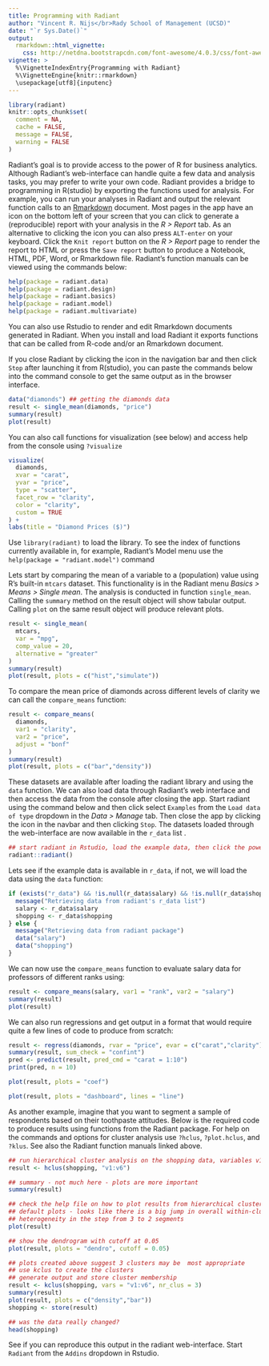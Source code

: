 ```yaml
---
title: Programming with Radiant
author: "Vincent R. Nijs</br>Rady School of Management (UCSD)"
date: "`r Sys.Date()`"
output: 
  rmarkdown::html_vignette:
    css: http://netdna.bootstrapcdn.com/font-awesome/4.0.3/css/font-awesome.css
vignette: >
  %\VignetteIndexEntry{Programming with Radiant}
  %\VignetteEngine{knitr::rmarkdown}
  \usepackage[utf8]{inputenc}
---
```


```r
library(radiant)
knitr::opts_chunk$set(
  comment = NA, 
  cache = FALSE, 
  message = FALSE, 
  warning = FALSE
)
```

Radiant's goal is to provide access to the power of R for business analytics. Although Radiant's web-interface can handle quite a few data and analysis tasks, you may prefer to write your own code. Radiant provides a bridge to programming in R(studio) by exporting the functions used for analysis. For example, you can run your analyses in Radiant and output the relevant function calls to an [Rmarkdown](http://rmarkdown.rstudio.com/) document. Most pages in the app have an <i title='Report results' class='fa fa-edit'></i> icon on the bottom left of your screen that you can click to generate a (reproducible) report with your analysis in the _R > Report_ tab. As an alternative to clicking the <i title='Report results' class='fa fa-edit'></i> icon you can also press `ALT-enter` on your keyboard. Click the `Knit report` button on the _R > Report_ page to render the report to HTML or press the `Save report` button to produce a Notebook, HTML, PDF, Word, or Rmarkdown file. Radiant's function manuals can be viewed using the commands below:

```r
help(package = radiant.data)
help(package = radiant.design)
help(package = radiant.basics)
help(package = radiant.model)
help(package = radiant.multivariate)
```

You can also use Rstudio to render and edit Rmarkdown documents generated in Radiant. When you install and load Radiant it exports functions that can be called from R-code and/or an Rmarkdown document.

If you close Radiant by clicking the <i title='Power off' class='fa fa-power-off'></i> icon in the navigation bar and then click `Stop` after launching it from R(studio), you can paste the commands below into the command console to get the same output as in the browser interface.

```r
data("diamonds") ## getting the diamonds data
result <- single_mean(diamonds, "price")
summary(result)
plot(result)
```

You can also call functions for visualization (see below) and access help from the console using `?visualize`

```r
visualize(
  diamonds, 
  xvar = "carat", 
  yvar = "price", 
  type = "scatter",
  facet_row = "clarity", 
  color = "clarity", 
  custom = TRUE
) +
labs(title = "Diamond Prices ($)")
```

Use `library(radiant)` to load the library. To see the index of functions currently available in, for example, Radiant's Model menu use the `help(package = "radiant.model")` command

Lets start by comparing the mean of a variable to a (population) value using R's built-in `mtcars` dataset. This functionality is in the Radiant menu _Basics > Means > Single mean_. The analysis is conducted in function `single_mean`. Calling the `summary` method on the result object will show tabular output. Calling `plot` on the same result object will produce relevant plots.

```r
result <- single_mean(
  mtcars, 
  var = "mpg", 
  comp_value = 20, 
  alternative = "greater"
)
summary(result)
plot(result, plots = c("hist","simulate"))
```

To compare the mean price of diamonds across different levels of clarity we can call the `compare_means` function:

```r
result <- compare_means(
  diamonds, 
  var1 = "clarity", 
  var2 = "price", 
  adjust = "bonf"
)
summary(result)
plot(result, plots = c("bar","density"))
```

These datasets are available after loading the radiant library and using the `data` function. We can also load data through Radiant's web interface and then access the data from the console after closing the app. Start radiant using the command below and then click select `Examples` from the `Load data of type` dropdown in the _Data > Manage_ tab. Then close the app by clicking the <i title='Power off' class='fa fa-power-off'></i> icon in the navbar and then clicking `Stop`. The datasets loaded through the web-interface are now available in the `r_data` list .

```r
## start radiant in Rstudio, load the example data, then click the power icon and Stop
radiant::radiant()
```

Lets see if the example data is available in `r_data`, if not, we will load the data using the `data` function:

```r
if (exists("r_data") && !is.null(r_data$salary) && !is.null(r_data$shopping)) {
  message("Retrieving data from radiant's r_data list")
  salary <- r_data$salary
  shopping <- r_data$shopping
} else {
  message("Retrieving data from radiant package")
  data("salary")
  data("shopping")
}
```

We can now use the `compare_means` function to evaluate salary data for professors of different ranks using:

```r
result <- compare_means(salary, var1 = "rank", var2 = "salary")
summary(result)
plot(result)
```

We can also run regressions and get output in a format that would require quite a few lines of code to produce from scratch:

```r
result <- regress(diamonds, rvar = "price", evar = c("carat","clarity"))
summary(result, sum_check = "confint")
pred <- predict(result, pred_cmd = "carat = 1:10")
print(pred, n = 10)
```
```r
plot(result, plots = "coef")
```

```r
plot(result, plots = "dashboard", lines = "line")
```

As another example, imagine that you want to segment a sample of respondents based on their toothpaste attitudes. Below is the required code to produce results using functions from the Radiant package. For help on the commands and options for cluster analysis use `?hclus`, `?plot.hclus`, and `?klus`. See also the Radiant function manuals linked above.

```r
## run hierarchical cluster analysis on the shopping data, variables v1 through v6
result <- hclus(shopping, "v1:v6")

## summary - not much here - plots are more important
summary(result)

## check the help file on how to plot results from hierarchical cluster analysis
## default plots - looks like there is a big jump in overall within-cluster
## heterogeneity in the step from 3 to 2 segments
plot(result)
```

```r
## show the dendrogram with cutoff at 0.05
plot(result, plots = "dendro", cutoff = 0.05)
```

```r
## plots created above suggest 3 clusters may be  most appropriate
## use kclus to create the clusters
## generate output and store cluster membership
result <- kclus(shopping, vars = "v1:v6", nr_clus = 3)
summary(result)
plot(result, plots = c("density","bar"))
shopping <- store(result)

## was the data really changed?
head(shopping)
```

See if you can reproduce this output in the radiant web-interface. Start `Radiant` from the `Addins` dropdown in Rstudio.

